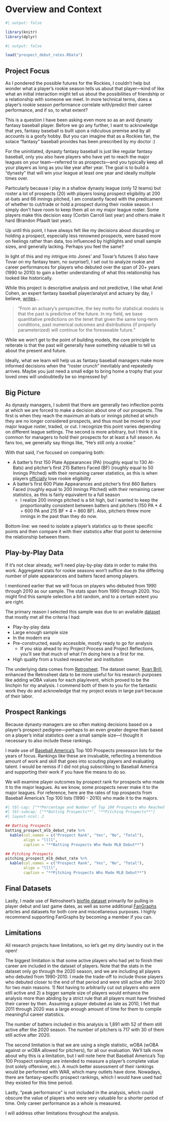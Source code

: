 # Overview and Context

```r
#| output: false

library(knitr)
library(dplyr)
```

```r
#| output: false

load("prospect_debut_rates.RData")
```

## Project Focus

As I pondered the possible futures for the Rockies, I couldn't help but wonder what a player's rookie season tells us about that player---kind of like what an initial interaction might tell us about the possibilities of friendship or a relationship with someone we meet. In more technical terms, does a player's rookie season performance correlate with/predict their career performance, and if so, to what extent?

This is a question I have been asking even more so as an avid dynasty fantasy baseball player. Before we go any further, I want to acknowledge that yes, fantasy baseball is built upon a ridiculous premise and by all accounts is a goofy hobby. But you can imagine that as a Rockies fan, the solace "fantasy" baseball provides has been prescribed by my doctor :)

For the uninitiated, dynasty fantasy baseball is just like regular fantasy baseball, only you also have players who have yet to reach the major leagues on your team---referred to as prospects---and you typically keep all your players as long as you like year after year. The goal is to build a "dynasty" that will win your league at least one year and ideally multiple times over.

Particularly because I play in a shallow dynasty league (only 12 teams) but roster a lot of prospects (20) with players losing prospect eligibility at 200 at-bats and 66 innings pitched, I am constantly faced with the predicament of whether to cut/trade or hold a prospect during their rookie season. I simply don't have room to keep them all on my major league roster. Some players make this decision easy (Corbin Carroll last year) and others make it hard (Brandon Pfaadt last year).

Up until this point, I have always felt like my decisions about discarding or holding a prospect, especially less renowned prospects, were based more on feelings rather than data, too influenced by highlights and small sample sizes, and generally lacking. Perhaps you feel the same?

In light of this and my intrigue into Jones' and Tovar's futures (I also have Tovar on my fantasy team, no surprise!), I set out to analyze rookie and career performances for players who debuted over the span of 20+ years (1990 to 2010) to gain a better understanding of what this relationship has looked like historically.

While this project is descriptive analysis and not predictive, I like what Ariel Cohen, an expert fantasy baseball player/analyst and actuary by day, I believe, [writes](https://www.rotoballer.com/2023-fantasy-takeaways/1258560?utm_source=dlvr.it&utm_medium=twitter){target="_blank"}...

> "From an actuary’s perspective, the key motto for statistical models is that the past is predictive of the future. In my field, we base quantitative predictions on the tenet that given the same long-term conditions, past numerical outcomes and distributions (if properly parameterized) will continue for the foreseeable future."

While we won't get to the point of building models, the core principle to reiterate is that the past will generally have something valuable to tell us about the present and future.

Ideally, what we learn will help us as fantasy baseball managers make more informed decisions when the "roster crunch" inevitably and repeatedly arrives. Maybe you just need a small edge to bring home a trophy that your loved ones will undoubtedly be so impressed by!

## Big Picture

As dynasty managers, I submit that there are generally two inflection points at which we are forced to make a decision about one of our prospects. The first is when they reach the maximum at-bats or innings pitched at which they are no longer considered prospects, and thus must be moved to your major league roster, traded, or cut. I recognize this point varies depending on different league settings. The second is more arbitrary, but I think it is common for managers to hold their prospects for at least a full season. As fans too, we generally say things like, "He's still only a rookie."

With that said, I've focused on comparing both:

* A batter's first 150 Plate Appearances (PA) (roughly equal to 130 At-Bats) and pitcher's first 215 Batters Faced (BF) (roughly equal to 50 Innings Pitched) with their remaining career statistics, as this is when players [officially](https://www.mlb.com/glossary/rules/rookie-eligibility){target="_blank"} lose rookie eligibility
* A batter's first 600 Plate Appearances and pitcher's first 860 Batters Faced (roughly equal to 200 Innings Pitched) with their remaining career statistics, as this is fairly equivalent to a full season
  + I realize 200 innings pitched is a bit high, but I wanted to keep the proportionality consistent between batters and pitchers (150 PA * 4 = 600 PA and 215 BF * 4 = 860 BF). Also, pitchers threw more innings in the past than they do now.
  
Bottom line: we need to isolate a player's statistics up to these specific points and then compare it with their statistics after that point to determine the relationship between them.

## Play-by-Play Data

If it's not clear already, we'll need play-by-play data in order to make this work. Aggregated stats for rookie seasons won't suffice due to the differing number of plate appearances and batters faced among players.

I mentioned earlier that we will focus on players who debuted from 1990 through 2010 as our sample. The stats span from 1990 through 2020. You might find this sample selection a bit random, and to a certain extent you are right.

The primary reason I selected this sample was due to an available [dataset](https://upenn.app.box.com/v/retrosheet-pa-1990-2000){target="_blank"} that mostly met all the criteria I had:

* Play-by-play data
* Large enough sample size
* In the modern era
* Pre-constructed, easily accessible, mostly ready to go for analysis
  + If you skip ahead to my Project Process and Project Reflections, you'll see that much of what I'm doing here is a first for me.
* High quality from a trusted researcher and institution

The underlying data comes from [Retrosheet](https://www.retrosheet.org){target="_blank"}. The dataset owner, [Ryan Brill](https://twitter.com/RyanBrill_){target="_blank"}, enhanced the Retrosheet data to be more useful for his research purposes like adding wOBA values for each play/event, which proved to be the linchpin for my analysis. I commend both of them to you for the fantastic work they do and acknowledge that my project exists in large part because of their labor.

## Prospect Rankings

Because dynasty managers are so often making decisions based on a player's prospect pedigree---perhaps to an even greater degree than based on a player's initial statistics over a small sample size---I thought it necessary to also include these rankings.

I made use of [Baseball America's](https://www.baseballamerica.com){target="_blank"} Top 100 Prospects preseason lists for the years of focus. Rankings like these are invaluable, reflecting a tremendous amount of work and skill that goes into scouting players and evaluating talent. I would be remiss if I did not plug subscribing to Baseball America and supporting their work if you have the means to do so.

We will examine player outcomes by prospect rank for prospects who made it to the major leagues. As we know, some prospects never make it to the major leagues. For reference, here are the rates of top prospects from Baseball America's Top 100 lists (1990 - 2010) who made it to the majors.

```r
#| tbl-cap: ["**Percentage and Number of Top 100 Prospects Who Reached Major Leagues**"]
#| tbl-subcap: ["**Batting Prospects**", "**Pitching Prospects**"]
#| layout-ncol: 2

## Batting Prospects
batting_prospect_mlb_debut_rate %>% 
  kable(col.names = c("Prospect Rank", "Yes", "No", "Total"), 
        align = "llll", 
        caption = "**Batting Prospects Who Made MLB Debut**")

## Pitching Prospects
pitching_prospect_mlb_debut_rate %>% 
  kable(col.names = c("Prospect Rank", "Yes", "No", "Total"), 
        align = "llll", 
        caption = "**Pitching Prospects Who Made MLB Debut**")
```

## Final Datasets

Lastly, I made use of Retrosheet's [biofile dataset](https://www.retrosheet.org/biofile.htm){target="_blank"} primarily for pulling in player debut and last game dates, as well as some additional [FanGraphs](https://www.fangraphs.com){target="_blank"} articles and datasets for both core and miscellaneous purposes. I highly recommend supporting FanGraphs by becoming a member if you can.

## Limitations

All research projects have limitations, so let's get my dirty laundry out in the open!

The biggest limitation is that some active players who had yet to finish their career are included in the dataset of players. Note that the stats in the dataset only go through the 2020 season, and we are including all players who debuted from 1990-2010. I made the trade-off to include those players who debuted closer to the end of that period and were still active after 2020 for two main reasons. 1) Not having to arbitrarily cut out players who were still active and 2) a bigger sample size of players would enhance the analysis more than abiding by a strict rule that all players must have finished their career by then. Assuming a player debuted as late as 2010, I felt that 2011 through 2020 was a large enough amount of time for them to compile meaningful career statistics.

The number of batters included in this analysis is 1,891 with 52 of them still active after the 2020 season. The number of pitchers is 717 with 30 of them still active after 2020.

The second limitation is that we are using a single statistic, wOBA (wOBA against or wOBA allowed for pitchers), for all our evaluation. We'll talk more about why this is a limitation, but I will note here that Baseball America's Top 100 Prospect rankings are intended to measure a player's complete value (not solely offensive, etc.). A much better assessment of their rankings would be performed with WAR, which many outlets have done. Nowadays, there are fantasy-specific prospect rankings, which I would have used had they existed for this time period.

Lastly, "peak performance" is not included in the analysis, which could obscure the value of players who were very valuable for a shorter period of time. Only career performance as a whole is measured.

I will address other limitations throughout the analysis.